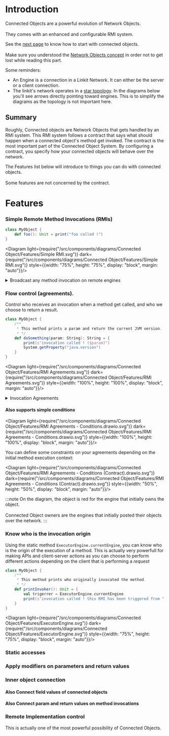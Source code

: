
# Introduction


Connected Objects are a powerful evolution of Network Objects.<br></br>
They comes with an enhanced and configurable RMI system.

See the <a href={pages.gnom.caches.connected_objects.getting_started}>next page</a> to know how to start with connected objects.<br></br>
Make sure you understood the <a href={pages.gnom.naming.index}>Network Objects concept</a> in order not to get lost while reading this part.

Some reminders:
- An Engine is a connection in a Linkit Network. It can either be the server or a client connection.
- The linkit's network operates in a <a href="https://learnlearn.uk/alevelcs/wp-content/uploads/sites/20/2020/02/star-topology.png">star topology</a>.
In the diagrams below you'll see arrows directly pointing toward engines.
This is to simplify the diagrams as the topology is not important here.

## Summary

Roughly, Connected objects are Network Objects that gets handled by an <orange>RMI system</orange>.
This RMI system follows a <orange>contract</orange> that says what should happen when a connected object's method get invoked.
The <orange>contract</orange> is the <orange>most important</orange> part of the <orange>Connected Object System</orange>.
By configuring a contract, you specify how your connected objects will <orange>behave</orange> over the <orange>network</orange>.

The Features list below will introduce to things you can do with connected objects.<br></br>
Some features are not concerned by the contract.

# Features

### Simple Remote Method Invocations (RMIs)

```scala
class MyObject {
    def foo(): Unit = print("foo called !")
}
```

<Diagram light={require("/src/components/diagrams/Connected Object/Features/Simple RMI.svg")}
         dark={require("/src/components/diagrams/Connected Object/Features/Simple RMI.svg")}
         style={{width: "75%", height: "75%", display: "block", margin: "auto"}}/>

<details>
    <summary>Broadcast any method invocation on remote engines</summary>
    <div>
        All method invocations can be spread out on other engines in order to simulate a "cloud" object being accessed
        from other engines and which internal state is completely synchronized.
    </div>
</details>

### Flow control (agreements).
Control who receives an invocation when a method get called, and who we choose to return a result.

```scala
class MyObject {
    /**
     * This method prints a param and return the current JVM version.
     * */
    def doSomething(param: String): String = {
        print(s"invocation called ! ($param)")
        System.getProperty("java.version")
    }
}
```

<Diagram light={require("/src/components/diagrams/Connected Object/Features/RMI Agreements.svg")}
         dark={require("/src/components/diagrams/Connected Object/Features/RMI Agreements.svg")}
         style={{width: "100%", height: "100%", display: "block", margin: "auto"}}/>

<details>
    <summary>Invocation Agreements</summary>
    <div>
        You can define a contract for methods and specify agreements that controls the invocation flow over the network.<br></br>
        As the example shows, it's also possible to <orange>appoint</orange> an engine that'll have to return a result
        when performing a call on multiple engines<br></br>
    </div>
</details>

#### Also supports simple conditions

<Diagram light={require("/src/components/diagrams/Connected Object/Features/RMI Agreements - Conditions.drawio.svg")}
         dark={require("/src/components/diagrams/Connected Object/Features/RMI Agreements - Conditions.drawio.svg")}
         style={{width: "100%", height: "100%", display: "block", margin: "auto"}}/>


You can define some constraints on your agreements depending on the initial method execution context:

<Diagram
    light={require("/src/components/diagrams/Connected Object/Features/RMI Agreements - Conditions (Contract).drawio.svg")}
    dark={require("/src/components/diagrams/Connected Object/Features/RMI Agreements - Conditions (Contract).drawio.svg")}
    style={{width: "50%", height: "50%", display: "block", margin: "auto"}}/>

:::note
On the diagram, the object is red for the engine that initially owns the object.<br></br>
Connected Object owners are the engines that initially posted their objects over the network.
:::

### Know who is the invocation origin

Using the static method `ExecutorEngine.currentEngine`, you can know who is the origin of the execution of a method.
This is actually very powerfull for making APIs and client-server actions as you can choose to perform different actions depending on the client
that is performing a _request_

```scala
class MyObject {
    /**
     * This method prints who originally invocated the method.
     * */
    def printInvoker(): Unit = {
        val trigerrer = ExecutorEngine.currentEngine
        print(s"invocation called ! this RMI has been triggered from " + trigerrer.identifier)
    }
}
```

<Diagram light={require("/src/components/diagrams/Connected Object/Features/ExecutorEngine.svg")}
         dark={require("/src/components/diagrams/Connected Object/Features/ExecutorEngine.svg")}
         style={{width: "75%", height: "75%", display: "block", margin: "auto"}}/>

### Static accesses

### Apply modifiers on parameters and return values

### Inner object connection

#### Also Connect field values of connected objects

#### Also Connect param and return values on method invocations

### Remote Implementation control

This is actually one of the most powerful possibility of Connected Objects.